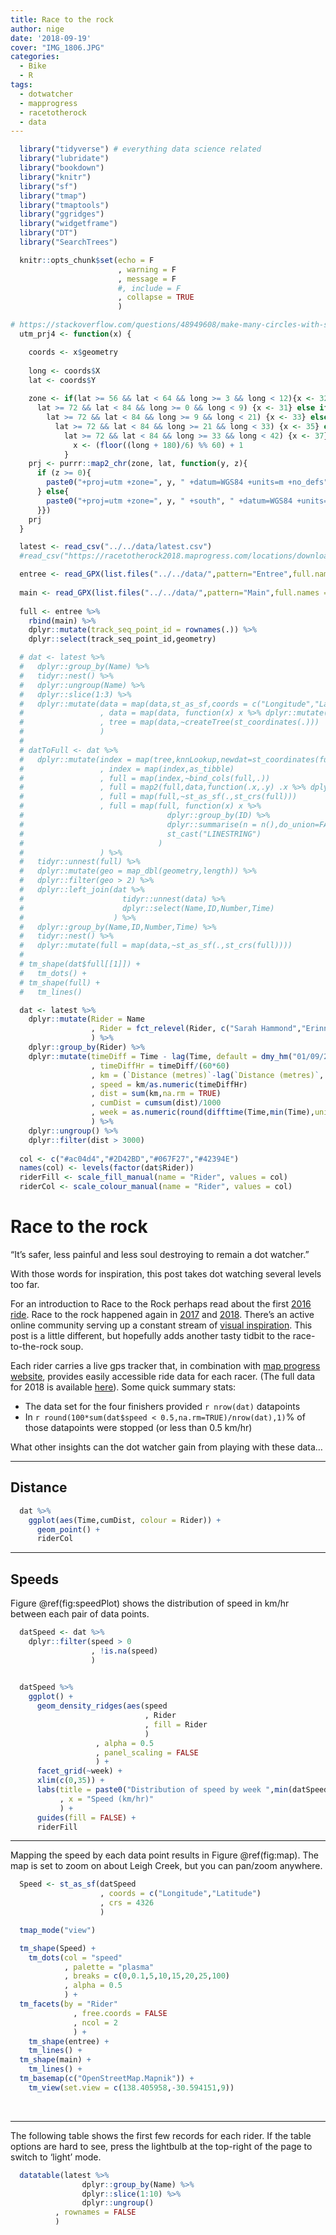 ```yaml
---
title: Race to the rock
author: nige
date: '2018-09-19'
cover: "IMG_1806.JPG"
categories:
  - Bike
  - R
tags:
  - dotwatcher
  - mapprogress
  - racetotherock
  - data
---
```


```r

  library("tidyverse") # everything data science related
  library("lubridate")
  library("bookdown")
  library("knitr")
  library("sf")
  library("tmap")
  library("tmaptools")
  library("ggridges")
  library("widgetframe")
  library("DT")
  library("SearchTrees")

  knitr::opts_chunk$set(echo = F
                        , warning = F
                        , message = F
                        #, include = F
                        , collapse = TRUE
                        )

```

```r
  
# https://stackoverflow.com/questions/48949608/make-many-circles-with-st-buffer-at-multiple-geographic-locations
  utm_prj4 <- function(x) {

    coords <- x$geometry
  
    long <- coords$X
    lat <- coords$Y
  
    zone <- if(lat >= 56 && lat < 64 && long >= 3 && long < 12){x <- 32} else if(
      lat >= 72 && lat < 84 && long >= 0 && long < 9) {x <- 31} else if(
        lat >= 72 && lat < 84 && long >= 9 && long < 21) {x <- 33} else if(
          lat >= 72 && lat < 84 && long >= 21 && long < 33) {x <- 35} else if(
            lat >= 72 && lat < 84 && long >= 33 && long < 42) {x <- 37} else{
              x <- (floor((long + 180)/6) %% 60) + 1
            }
    prj <- purrr::map2_chr(zone, lat, function(y, z){
      if (z >= 0){
        paste0("+proj=utm +zone=", y, " +datum=WGS84 +units=m +no_defs")
      } else{
        paste0("+proj=utm +zone=", y, " +south", " +datum=WGS84 +units=m +no_defs")
      }})
    prj
  }


```

```r

  latest <- read_csv("../../data/latest.csv")
  #read_csv("https://racetotherock2018.maprogress.com/locations/download/?eventId=1052&format=csv") %>% write_csv("../../data/latest.csv")

  entree <- read_GPX(list.files("../../data/",pattern="Entree",full.names = TRUE))$tracks
  
  main <- read_GPX(list.files("../../data/",pattern="Main",full.names = TRUE))$tracks
  
  full <- entree %>%
    rbind(main) %>%
    dplyr::mutate(track_seq_point_id = rownames(.)) %>%
    dplyr::select(track_seq_point_id,geometry)

```

```r

  # dat <- latest %>%
  #   dplyr::group_by(Name) %>%
  #   tidyr::nest() %>%
  #   dplyr::ungroup(Name) %>%
  #   dplyr::slice(1:3) %>%
  #   dplyr::mutate(data = map(data,st_as_sf,coords = c("Longitude","Latitude"),crs = st_crs(full))
  #                 , data = map(data, function(x) x %>% dplyr::mutate(ID = as.numeric(row.names(.))))
  #                 , tree = map(data,~createTree(st_coordinates(.)))
  #                 )
  # 
  # datToFull <- dat %>%
  #   dplyr::mutate(index = map(tree,knnLookup,newdat=st_coordinates(full),k=1)
  #                 , index = map(index,as_tibble)
  #                 , full = map(index,~bind_cols(full,.))
  #                 , full = map2(full,data,function(.x,.y) .x %>% dplyr::rename(ID = V1) %>% dplyr::left_join(.y %>% as.data.frame %>% dplyr::select(-geometry)))
  #                 , full = map(full,~st_as_sf(.,st_crs(full)))
  #                 , full = map(full, function(x) x %>%
  #                                dplyr::group_by(ID) %>%
  #                                dplyr::summarise(n = n(),do_union=FALSE) %>%
  #                                st_cast("LINESTRING")
  #                              )
  #                 ) %>%
  #   tidyr::unnest(full) %>%
  #   dplyr::mutate(geo = map_dbl(geometry,length)) %>%
  #   dplyr::filter(geo > 2) %>%
  #   dplyr::left_join(dat %>%
  #                      tidyr::unnest(data) %>%
  #                      dplyr::select(Name,ID,Number,Time)
  #                    ) %>%
  #   dplyr::group_by(Name,ID,Number,Time) %>%
  #   tidyr::nest() %>%
  #   dplyr::mutate(full = map(data,~st_as_sf(.,st_crs(full))))
  #   
  # tm_shape(dat$full[[1]]) +
  #   tm_dots() +
  # tm_shape(full) +
  #   tm_lines()

```



```r

  dat <- latest %>%
    dplyr::mutate(Rider = Name
                  , Rider = fct_relevel(Rider, c("Sarah Hammond","Erinn Klein","Nick Skarajew","Emma Flukes"))
                  ) %>%
    dplyr::group_by(Rider) %>%
    dplyr::mutate(timeDiff = Time - lag(Time, default = dmy_hm("01/09/2018 06:22"))
                  , timeDiffHr = timeDiff/(60*60)
                  , km = (`Distance (metres)`-lag(`Distance (metres)`, default = 0))/1000
                  , speed = km/as.numeric(timeDiffHr)
                  , dist = sum(km,na.rm = TRUE)
                  , cumDist = cumsum(dist)/1000
                  , week = as.numeric(round(difftime(Time,min(Time),units = "weeks"),0))+1
                  ) %>%
    dplyr::ungroup() %>%
    dplyr::filter(dist > 3000)
  
  col <- c("#ac04d4","#2D42BD","#067F27","#42394E")
  names(col) <- levels(factor(dat$Rider))
  riderFill <- scale_fill_manual(name = "Rider", values = col)
  riderCol <- scale_colour_manual(name = "Rider", values = col)

```

# Race to the rock

"It’s safer, less painful and less soul destroying to remain a dot watcher."

With those words for inspiration, this post takes dot watching several levels too far. 

For an introduction to Race to the Rock perhaps read about the first [2016 ride](https://www.curvecycling.com.au/blogs/news/37059717-race-to-the-rock-bike-packing-adventure-sep-2016). Race to the rock happened again in [2017](https://www.curvecycling.com.au/pages/race-to-the-rock-2017) and [2018](https://www.facebook.com/RaceToTheRock/). There's an active online community serving up a constant stream of [visual inspiration](https://www.instagram.com/explore/tags/racetotherock/?hl=en). This post is a little different, but hopefully adds another tasty tidbit to the race-to-the-rock soup.

Each rider carries a live gps tracker that, in combination with [map progress website](http://maprogress.com/), provides easily accessible ride data for each racer. (The full data for 2018 is available [here]("https://racetotherock2018.maprogress.com/locations/download/?eventId=1052&format=csv")). Some quick summary stats:

* The data set for the four finishers provided `r nrow(dat)` datapoints
* In `r round(100*sum(dat$speed < 0.5,na.rm=TRUE)/nrow(dat),1)`% of those datapoints were stopped (or less than 0.5 km/hr)

What other insights can the dot watcher gain from playing with these data...

---

## Distance

```r

  dat %>%
    ggplot(aes(Time,cumDist, colour = Rider)) +
      geom_point() +
      riderCol

```

---

## Speeds

Figure \@ref(fig:speedPlot) shows the distribution of speed in km/hr between each pair of data points.

```r

  datSpeed <- dat %>%
    dplyr::filter(speed > 0
                  , !is.na(speed)
                  )

  
  datSpeed %>%
    ggplot() +
      geom_density_ridges(aes(speed
                              , Rider
                              , fill = Rider
                              )
                   , alpha = 0.5
                   , panel_scaling = FALSE
                   ) +
      facet_grid(~week) + 
      xlim(c(0,35)) +
      labs(title = paste0("Distribution of speed by week ",min(datSpeed$week), " to ", max(datSpeed$week))
           , x = "Speed (km/hr)"
           ) +
      guides(fill = FALSE) +
      riderFill

```

---

Mapping the speed by each data point results in Figure \@ref(fig:map). The map is set to zoom on about Leigh Creek, but you can pan/zoom anywhere.

```r

  Speed <- st_as_sf(datSpeed
                    , coords = c("Longitude","Latitude")
                    , crs = 4326
                    )

  tmap_mode("view")

  tm_shape(Speed) +
    tm_dots(col = "speed"
            , palette = "plasma"
            , breaks = c(0,0.1,5,10,15,20,25,100)
            , alpha = 0.5
            ) +
  tm_facets(by = "Rider"
              , free.coords = FALSE
              , ncol = 2
              ) +
    tm_shape(entree) +
    tm_lines() +
  tm_shape(main) +
    tm_lines() +
  tm_basemap(c("OpenStreetMap.Mapnik")) +
    tm_view(set.view = c(138.405958,-30.594151,9))

```

<br>

---

The following table shows the first few records for each rider. If the table options are hard to see, press the lightbulb at the top-right of the page to switch to 'light' mode.

```r

  datatable(latest %>%
                dplyr::group_by(Name) %>%
                dplyr::slice(1:10) %>%
                dplyr::ungroup()
          , rownames = FALSE
          )
    
```



        